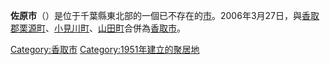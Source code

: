 {{日本都市 (廢除)
| 自治體名 = 佐原市
| 日文原名 = 佐原市
| 平假名 =さわらし
| 羅馬字拼音 = Sawara-shi
| 地圖 = 
| 廢除時間 = 2006年3月28日
| 廢除理由 = 新設合併
| 廢除時處置 ='''佐原市'''、[[小見川町|小見川町]]、[[山田町_(千葉縣)|山田町]]、[[栗源町|栗源町]]→[[香取市|香取市]]
| 現在市 = [[香取市|香取市]]
| 都道府縣 =千葉縣
| 支廳 = 
| 編號 = 12209-2
| 自治體 =[[神崎町|神崎町]]、[[大榮町_(千葉縣)|大榮町]]、[[栗源町|栗源町]]、[[小見川町|小見川町]] <br>'''[[茨城縣|茨城縣]]'''：[[潮來市|潮來市]]、[[稻敷市|稻敷市]] 、[[神栖市|神栖市]]
| 面積 = 119.28
| 邊界未定 = 
| 人口 = 47,244
| 人口密度 = 
| 統計時間 = 2006年2月1日
| 經度 = 
| 緯度 = 
| 樹 = 楊
| 花 = 鸢尾
| 鳥 = 
| 其他象徵物 = 
| 其他象徵 =
| 郵遞區號 = 287-8501
| 所在地 =佐原市佐原ロ2127
| 電話號碼 =478-54-1111
| 外部連結 = 
| 註記 = 
|}}
'''佐原市'''（{{jpn|j=佐原市|hg=さわらし|rm=Sawara shi|f=y}}）是位于千葉縣東北部的一個已不存在的[[市|市]]。2006年3月27日，與[[香取郡|香取郡]][[栗源町|栗源町]]、[[小見川町|小見川町]]、[[山田町_(千葉縣)|山田町]]合併為[[香取市|香取市]]。

{{千葉縣}}
{{Authority control}}
{{japan-geo-stub}}

[[Category:香取市|Category:香取市]]
[[Category:1951年建立的聚居地|Category:1951年建立的聚居地]]
